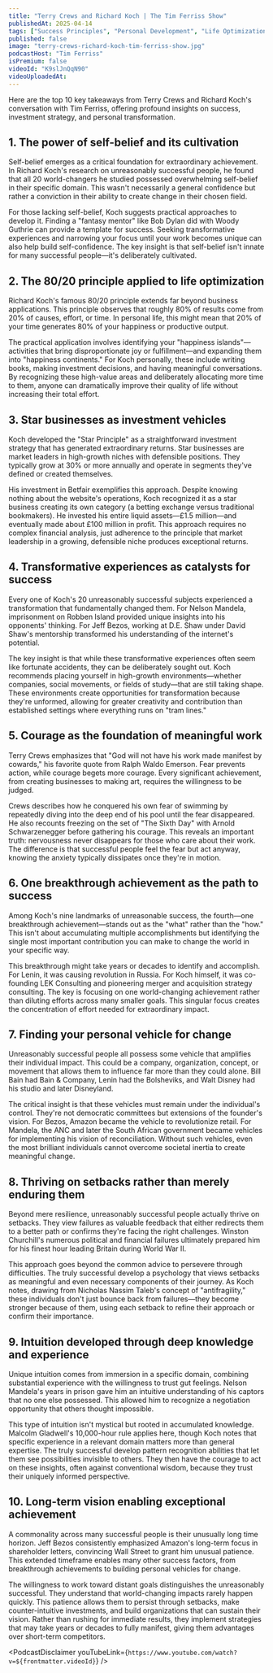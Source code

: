 ```yaml
---
title: "Terry Crews and Richard Koch | The Tim Ferriss Show"
publishedAt: 2025-04-14
tags: ["Success Principles", "Personal Development", "Life Optimization"]
published: false
image: "terry-crews-richard-koch-tim-ferriss-show.jpg"
podcastHost: "Tim Ferriss"
isPremium: false
videoId: "K9slJnQqN90"
videoUploadedAt:
---
```



<PodcastSummaryPageLayout frontmatter={frontmatter}>
Here are the top 10 key takeaways from Terry Crews and Richard Koch's conversation with Tim Ferriss, offering profound insights on success, investment strategy, and personal transformation.

## 1. The power of self-belief and its cultivation

Self-belief emerges as a critical foundation for extraordinary achievement. In Richard Koch's research on unreasonably successful people, he found that all 20 world-changers he studied possessed overwhelming self-belief in their specific domain. This wasn't necessarily a general confidence but rather a conviction in their ability to create change in their chosen field.

For those lacking self-belief, Koch suggests practical approaches to develop it. Finding a "fantasy mentor" like Bob Dylan did with Woody Guthrie can provide a template for success. Seeking transformative experiences and narrowing your focus until your work becomes unique can also help build self-confidence. The key insight is that self-belief isn't innate for many successful people—it's deliberately cultivated.

## 2. The 80/20 principle applied to life optimization

Richard Koch's famous 80/20 principle extends far beyond business applications. This principle observes that roughly 80% of results come from 20% of causes, effort, or time. In personal life, this might mean that 20% of your time generates 80% of your happiness or productive output.

The practical application involves identifying your "happiness islands"—activities that bring disproportionate joy or fulfillment—and expanding them into "happiness continents." For Koch personally, these include writing books, making investment decisions, and having meaningful conversations. By recognizing these high-value areas and deliberately allocating more time to them, anyone can dramatically improve their quality of life without increasing their total effort.

## 3. Star businesses as investment vehicles

Koch developed the "Star Principle" as a straightforward investment strategy that has generated extraordinary returns. Star businesses are market leaders in high-growth niches with defensible positions. They typically grow at 30% or more annually and operate in segments they've defined or created themselves.

His investment in Betfair exemplifies this approach. Despite knowing nothing about the website's operations, Koch recognized it as a star business creating its own category (a betting exchange versus traditional bookmakers). He invested his entire liquid assets—£1.5 million—and eventually made about £100 million in profit. This approach requires no complex financial analysis, just adherence to the principle that market leadership in a growing, defensible niche produces exceptional returns.

## 4. Transformative experiences as catalysts for success

Every one of Koch's 20 unreasonably successful subjects experienced a transformation that fundamentally changed them. For Nelson Mandela, imprisonment on Robben Island provided unique insights into his opponents' thinking. For Jeff Bezos, working at D.E. Shaw under David Shaw's mentorship transformed his understanding of the internet's potential.

The key insight is that while these transformative experiences often seem like fortunate accidents, they can be deliberately sought out. Koch recommends placing yourself in high-growth environments—whether companies, social movements, or fields of study—that are still taking shape. These environments create opportunities for transformation because they're unformed, allowing for greater creativity and contribution than established settings where everything runs on "tram lines."

## 5. Courage as the foundation of meaningful work

Terry Crews emphasizes that "God will not have his work made manifest by cowards," his favorite quote from Ralph Waldo Emerson. Fear prevents action, while courage begets more courage. Every significant achievement, from creating businesses to making art, requires the willingness to be judged.

Crews describes how he conquered his own fear of swimming by repeatedly diving into the deep end of his pool until the fear disappeared. He also recounts freezing on the set of "The Sixth Day" with Arnold Schwarzenegger before gathering his courage. This reveals an important truth: nervousness never disappears for those who care about their work. The difference is that successful people feel the fear but act anyway, knowing the anxiety typically dissipates once they're in motion.

## 6. One breakthrough achievement as the path to success

Among Koch's nine landmarks of unreasonable success, the fourth—one breakthrough achievement—stands out as the "what" rather than the "how." This isn't about accumulating multiple accomplishments but identifying the single most important contribution you can make to change the world in your specific way.

This breakthrough might take years or decades to identify and accomplish. For Lenin, it was causing revolution in Russia. For Koch himself, it was co-founding LEK Consulting and pioneering merger and acquisition strategy consulting. The key is focusing on one world-changing achievement rather than diluting efforts across many smaller goals. This singular focus creates the concentration of effort needed for extraordinary impact.

## 7. Finding your personal vehicle for change

Unreasonably successful people all possess some vehicle that amplifies their individual impact. This could be a company, organization, concept, or movement that allows them to influence far more than they could alone. Bill Bain had Bain & Company, Lenin had the Bolsheviks, and Walt Disney had his studio and later Disneyland.

The critical insight is that these vehicles must remain under the individual's control. They're not democratic committees but extensions of the founder's vision. For Bezos, Amazon became the vehicle to revolutionize retail. For Mandela, the ANC and later the South African government became vehicles for implementing his vision of reconciliation. Without such vehicles, even the most brilliant individuals cannot overcome societal inertia to create meaningful change.

## 8. Thriving on setbacks rather than merely enduring them

Beyond mere resilience, unreasonably successful people actually thrive on setbacks. They view failures as valuable feedback that either redirects them to a better path or confirms they're facing the right challenges. Winston Churchill's numerous political and financial failures ultimately prepared him for his finest hour leading Britain during World War II.

This approach goes beyond the common advice to persevere through difficulties. The truly successful develop a psychology that views setbacks as meaningful and even necessary components of their journey. As Koch notes, drawing from Nicholas Nassim Taleb's concept of "antifragility," these individuals don't just bounce back from failures—they become stronger because of them, using each setback to refine their approach or confirm their importance.

## 9. Intuition developed through deep knowledge and experience

Unique intuition comes from immersion in a specific domain, combining substantial experience with the willingness to trust gut feelings. Nelson Mandela's years in prison gave him an intuitive understanding of his captors that no one else possessed. This allowed him to recognize a negotiation opportunity that others thought impossible.

This type of intuition isn't mystical but rooted in accumulated knowledge. Malcolm Gladwell's 10,000-hour rule applies here, though Koch notes that specific experience in a relevant domain matters more than general expertise. The truly successful develop pattern recognition abilities that let them see possibilities invisible to others. They then have the courage to act on these insights, often against conventional wisdom, because they trust their uniquely informed perspective.

## 10. Long-term vision enabling exceptional achievement

A commonality across many successful people is their unusually long time horizon. Jeff Bezos consistently emphasized Amazon's long-term focus in shareholder letters, convincing Wall Street to grant him unusual patience. This extended timeframe enables many other success factors, from breakthrough achievements to building personal vehicles for change.

The willingness to work toward distant goals distinguishes the unreasonably successful. They understand that world-changing impacts rarely happen quickly. This patience allows them to persist through setbacks, make counter-intuitive investments, and build organizations that can sustain their vision. Rather than rushing for immediate results, they implement strategies that may take years or decades to fully manifest, giving them advantages over short-term competitors.

<PodcastDisclaimer
  youTubeLink={`https://www.youtube.com/watch?v=${frontmatter.videoId}`}
/>

</PodcastSummaryPageLayout>
